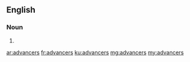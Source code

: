 ==English==

===Noun===
{{head|en|plural}}

# {{plural of|advancer|lang=en}}

[[ar:advancers]]
[[fr:advancers]]
[[ku:advancers]]
[[mg:advancers]]
[[my:advancers]]
